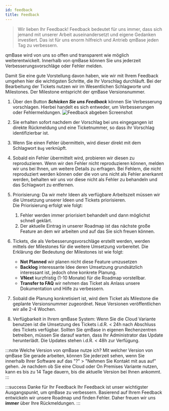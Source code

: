 ---
id: feedback
title: Feedback
---

> Wir lieben Ihr Feedback! Feedback bedeutet für uns immer, dass sich jemand mit unserer Arbeit auseinandersetzt und eigene Gedanken investiert.
> Das ist für uns enorm hilfreich und Antrieb qmBase jeden Tag zu verbessern.

qmBase wird von uns so offen und transparent wie möglich weiterentwickelt. Innerhalb von qmBase können Sie uns jederzeit Verbesserungsvorschläge oder Fehler melden.

Damit Sie eine gute Vorstellung davon haben, wie wir mit Ihrem Feedback umgehen hier die wichtigsten Schritte, die Ihr Vorschlag durchläuft.
Bei der Bearbeitung der Tickets nutzen wir im Wesentlichen Schlagworte und Milestones. Der Milestone entspricht der qmBase Versionsnummer.

1. Über den Button **_Schicken Sie uns Feedback_** können Sie Verbesserung vorschlagen. Hierbei handelt es sich entweder, um Verbesserungen oder Fehlermeldungen.
   ![Feedback abgeben Screenshot](https://caqadmin.blob.core.windows.net/public-screenshots/manual-screenshots/2023-01-12-sendFeedback.png)
2. Sie erhalten sofort nachdem der Vorschlag bei uns eingegangen ist direkte Rückmeldung und eine Ticketnummer, so dass ihr Vorschlag identifizierbar ist.
3. Wenn Sie einen Fehler übermitteln, wird dieser direkt mit dem Schlagwort <code>Bug</code> verknüpft.
4. Sobald ein Fehler übermittelt wird, probieren wir diesen zu reproduzieren.
   Wenn wir den Fehler nicht reproduzieren können, melden wir uns bei Ihnen, um weitere Details zu erfragen.
   Bei Fehlern, die nicht reproduziert werden können oder die von uns nicht als Fehler anerkannt werden, behalten wir uns vor diese nicht als Fehler zu behandeln und das Schlagwort zu entfernen.
5. Priorisierung: Da wir mehr Ideen als verfügbare Arbeitszeit müssen wir die Umsetzung unserer Ideen und Tickets priorisieren.  
   Die Priorisierung erfolgt wie folgt:
   1. Fehler werden immer priorisiert behandelt und dann möglichst schnell geklärt.
   2. Der aktuelle Eintrag in unserer Roadmap ist das nächste große Feature an dem wir arbeiten und auf das Sie sich freuen können.
6. Tickets, die als Verbesserungsvorschläge erstellt werden, werden mittels der Milestones für die weitere Umsetzung vorbereitet. Die Erklärung der Bedeutung der Milestones ist wie folgt:

   - **Not Planned** wir planen nicht diese Feature umzusetzen
   - **Backlog** interessante Idee deren Umsetzung grundsätzlich interessant ist, jedoch ohne konkrete Planung.
   - **VNext** kurzfristig (1-10 Monate) für die Roadmap vorstellbar.
   - **Transfer to FAQ** wir nehmen das Ticket als Anlass unsere Dokumentation und Hilfe zu verbessern.

7. Sobald die Planung konkretisiert ist, wird dem Ticket als Milestone die geplante Versionsnummer zugeordnet. Neue Versionen veröffentlichen wir alle 2-4 Wochen.
8. Verfügbarkeit in Ihrem qmBase System: Wenn Sie die Cloud Variante benutzen ist die Umsetzung des Tickets i.d.R. < 24h nach Abschluss des Tickets verfügbar.
   Sollten Sie qmBase in eigenen Rechenzentren betreiben, müssen Sie darauf warten, dass Ihr Administrator das Update herunterlädt. Die Updates stehen i.d.R. < 48h zur Verfügung.

:::note Welche Version von qmBase nutze ich?
Mit welcher Version von qmBase Sie gerade arbeiten, können Sie jederzeit sehen, wenn Sie innerhalb Ihrer Software auf das "?" > "Nehmen Sie Kontakt mit aus auf" gehen.
Je nachdem ob Sie eine Cloud oder On Premises Variante nutzen, kann es bis zu 14 Tage dauern, bis die aktuelle Version bei Ihnen ankommt.
:::

:::success Danke für Ihr Feedback
Ihr Feedback ist unser wichtigster Ausgangspunkt, um qmBase zu verbessern. Basierend auf Ihrem Feedback entwickeln wir unsere Roadmap und finden Fehler. Daher freuen wir uns **immer** über Ihre Rückmeldungen.
:::
